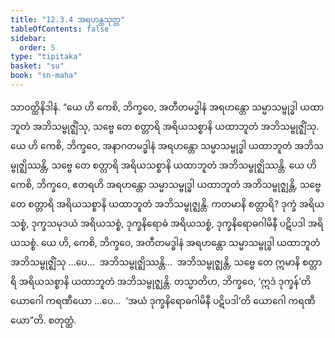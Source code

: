 ```yaml
---
title: "12.3.4 အရဟန္တသုတ္တ"
tableOfContents: false
sidebar:
  order: 5
type: "tipitaka"
basket: "su"
book: "sn-maha"
---
```



<DynamicBreadcrumb />

<Division number="1094" book="sn-maha">

<Paragraph number="2281" book="sn-maha">
သာဝတ္ထိနိဒါနံ. “ယေ ဟိ ကေစိ, ဘိက္ခဝေ, အတီတမဒ္ဓါနံ အရဟန္တော သမ္မာသမ္ဗုဒ္ဓါ ယထာဘူတံ အဘိသမ္ဗုဇ္ဈိံသု, သဗ္ဗေ တေ စတ္တာရိ အရိယသစ္စာနိ ယထာဘူတံ အဘိသမ္ဗုဇ္ဈိံသု. ယေ ဟိ ကေစိ, ဘိက္ခဝေ, အနာဂတမဒ္ဓါနံ အရဟန္တော သမ္မာသမ္ဗုဒ္ဓါ ယထာဘူတံ အဘိသမ္ဗုဇ္ဈိဿန္တိ, သဗ္ဗေ တေ စတ္တာရိ အရိယသစ္စာနိ ယထာဘူတံ အဘိသမ္ဗုဇ္ဈိဿန္တိ. ယေ ဟိ ကေစိ, ဘိက္ခဝေ, ဧတရဟိ အရဟန္တော သမ္မာသမ္ဗုဒ္ဓါ ယထာဘူတံ အဘိသမ္ဗုဇ္ဈန္တိ, သဗ္ဗေ တေ စတ္တာရိ အရိယသစ္စာနိ ယထာဘူတံ အဘိသမ္ဗုဇ္ဈန္တိ.
</Paragraph>

<Paragraph number="2282" book="sn-maha">
ကတမာနိ စတ္တာရိ? ဒုက္ခံ အရိယသစ္စံ, ဒုက္ခသမုဒယံ အရိယသစ္စံ, ဒုက္ခနိရောဓံ အရိယသစ္စံ, ဒုက္ခနိရောဓဂါမိနီ ပဋိပဒါ အရိယသစ္စံ. ယေ ဟိ, ကေစိ, ဘိက္ခဝေ, အတီတမဒ္ဓါနံ အရဟန္တော သမ္မာသမ္ဗုဒ္ဓါ ယထာဘူတံ အဘိသမ္ဗုဇ္ဈိံသု …ပေ…  အဘိသမ္ဗုဇ္ဈိဿန္တိ…  အဘိသမ္ဗုဇ္ဈန္တိ, သဗ္ဗေ တေ ဣမာနိ စတ္တာရိ အရိယသစ္စာနိ ယထာဘူတံ အဘိသမ္ဗုဇ္ဈန္တိ.
</Paragraph>

<Paragraph number="2283" book="sn-maha">
တသ္မာတိဟ, ဘိက္ခဝေ, ‘ဣဒံ ဒုက္ခန်’တိ ယောဂေါ ကရဏီယော …ပေ…  ‘အယံ ဒုက္ခနိရောဓဂါမိနီ ပဋိပဒါ’တိ ယောဂေါ ကရဏီယော”တိ.

</Paragraph>
</Division>

<Paragraph number="2284" type="center" book="sn-maha">
စတုတ္ထံ.
</Paragraph>
